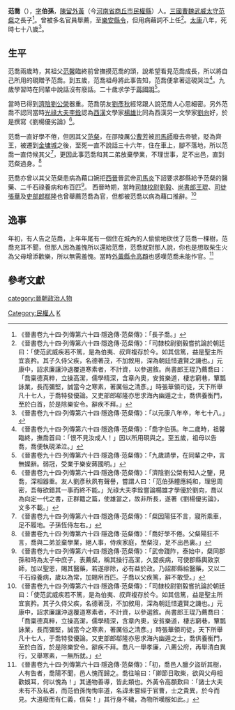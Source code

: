 '''范喬'''（{{bd|221年||298年|catIdx=F}}），[[表字|字]]'''伯孫'''，[[陳留郡|陳留]][[外黃|外黃]]（今[[河南省|河南省]][[商丘市|商丘市]][[民權縣|民權縣]]）人。[[三國|三國]][[曹魏|曹魏]][[武威郡|武威]][[太守|太守]][[范粲|范粲]]之長子<ref>《晉書卷九十四‧列傳第六十四‧隱逸傳‧范粲傳》：「長子喬。」</ref>。曾被多名官員舉薦，至[[樂安|樂安]][[縣令|縣令]]，但用病藉詞不上任<ref>《晉書卷九十四‧列傳第六十四‧隱逸傳‧范粲傳》：「司隸校尉劉毅嘗抗論於朝廷曰：「使范武威疾若不篤，是為伯夷、叔齊複存於今。如其信篤，益是聖主所宜哀矜。其子久侍父疾，名德著茂，不加敘用，深為朝廷惜遺賢之譏也。」元康中，詔求廉讓沖退覆道寒素者，不計資，以參選敘。尚書郎王琨乃薦喬曰：「喬稟德真粹，立操高潔，儒學精深，含章內奧，安貧樂道，棲志窮巷，簞瓢詠業，長而彌堅，誠當今之寒素，著厲俗之清彥。」時張華領司徒，天下所舉凡十七人，于喬特發優論。又吏部郎郗隆亦思求海內幽遁之士，喬供養衡門，至於白首，於是除樂安令。辭疾不拜。」</ref>。[[太康_(西晉)|太康]]八年，死時七十八歲<ref>《晉書卷九十四‧列傳第六十四‧隱逸傳‧范粲傳》：「以元康八年卒，年七十八。」</ref>。

== 生平 ==
范喬兩歲時，其祖父[[范馨|范馨]]臨終前曾撫摸范喬的頭，說希望看見范喬成長，所以將自己所用的硯贈予范喬。到五歲，范喬祖母將此事告知，范喬便拿著這硯哭泣<ref>《晉書卷九十四·列傳第六十四·隱逸傳·范粲傳》：「喬字伯孫。年二歲時，祖馨臨終，撫喬首曰：「恨不見汝成人！」因以所用硯與之。至五歲，祖母以告喬，喬便執硯涕泣。」</ref>。九歲學習時在同輩中說話沒有廢話。二十歲求学于[[蔣國明|蔣國明]]<ref>《晉書卷九十四·列傳第六十四·隱逸傳·范粲傳》：「九歲請學，在同輩之中，言無媟辭。弱冠，受業于樂安蔣國明。」</ref>。

當時已得到[[濟陰|濟陰]][[劉公榮|劉公榮]]器重。范喬朋友[[劉彥秋|劉彥秋]]經常跟人說范喬人心思細密。另外范喬不認同當時[[光祿大夫|光祿大夫]][[李銓_(西晉)|李銓]]認為[[西漢|西漢]]文學家[[楊雄|楊雄]]比同為西漢另一文學家[[劉向|劉向]]好，於是撰寫《劉楊優劣論》<ref>《晉書卷九十四·列傳第六十四·隱逸傳·范粲傳》：「濟陰劉公榮有知人之鑒，見喬，深相器重。友人劉彥秋夙有聲譽，嘗謂人曰：「范伯孫體應純和，理思周密，吾每欲錯其一事而終不能。」光祿大夫李銓嘗論楊雄才學優於劉向，喬以為向定一代之書，正群籍之篇，使雄當之，故非所長，遂著《劉楊優劣論》，文多不載。」</ref>。

范喬一直好學不倦，但因其父[[范粲|范粲]]，在邵陵厲公[[曹芳|曹芳]]被[[司馬師|司馬師]]廢去帝號，貶為齊王，被遷到[[金墉城|金墉城]]之後，至死一直不說話三十六年，住在車上，腳不落地，所以范喬一直侍候其父<ref>《晉書卷九十四·列傳第六十四·隱逸傳·范粲傳》：「粲因陽狂不言，寢所乘車，足不履地。子孫恆侍左右。」</ref>，更因此事范喬和其二弟放棄學業，不理世事，足不出邑，直到范粲過身。<ref>《晉書卷九十四·列傳第六十四·隱逸傳·范粲傳》：「喬好學不倦。父粲陽狂不言，喬與二弟並棄學業，絕人事，侍疾家庭，至粲沒，足不出邑裏。」</ref>

范喬亦曾以其父范粲患病為藉口婉拒[[西晉|西晉]]晉武帝[[司馬炎|司馬炎]]下詔要求郡縣給予范粲的醫藥、二千石祿養病和布百匹<ref>《晉書卷九十四·列傳第六十四·隱逸傳·范粲傳》：「武帝踐阼，泰始中，粲同郡孫和時為太子中庶子，表薦粲，稱其操行高潔，久嬰疾病，可使郡縣輿致京師，加以聖恩，賜其醫藥，若遂瘳除，必有益於政。乃詔郡縣給醫藥，又以二千石祿養病，歲以為常，加賜帛百匹。子喬以父疾篤，辭不敢受。」</ref>。
西晉時期，當時[[司隸校尉|司隸校尉]][[劉毅_(西晉)|劉毅]]、[[尚書郎|尚書郎]][[王琨|王琨]]、[[司徒|司徒]][[張華|張華]]及[[吏部郎|吏部郎]][[郗隆|郗隆]]也曾舉薦范喬為官，但都被范喬以病為藉口推辭。<ref>《晉書卷九十四·列傳第六十四·隱逸傳·范粲傳》：「司隸校尉劉毅嘗抗論於朝廷曰：「使范武威疾若不篤，是為伯夷、叔齊複存於今。如其信篤，益是聖主所宜哀矜。其子久侍父疾，名德著茂，不加敘用，深為朝廷惜遺賢之譏也。」元康中，詔求廉讓沖退覆道寒素者，不計資，以參選敘。尚書郎王琨乃薦喬曰：「喬稟德真粹，立操高潔，儒學精深，含章內奧，安貧樂道，棲志窮巷，簞瓢詠業，長而彌堅，誠當今之寒素，著厲俗之清彥。」時張華領司徒，天下所舉凡十七人，于喬特發優論。又吏部郎郗隆亦思求海內幽遁之士，喬供養衡門，至於白首，於是除樂安令。辭疾不拜。喬凡一舉孝廉，八薦公府，再舉清白異行，又舉寒素，一無所就。」</ref>

== 逸事 ==
年初，有人告之范喬，上年年尾有一個住在城內的人偷偷地砍伐了范喬一棵樹，范喬充耳不聞，但那人因為羞愧所以還給范喬，范喬就對那人說，你也是想取柴生火為父母增添歡樂，所以無需羞愧。當時[[外黃|外黃]][[縣令|縣令]][[高頵|高頵]]也感嘆范喬未能作官。<ref>《晉書卷九十四‧列傳第六十四‧隱逸傳‧范粲傳》：「初，喬邑人臘夕盜斫其樹，人有告者，喬陽不聞，邑人愧而歸之。喬往喻曰：「卿節日取柴，欲與父母相歡娛耳，何以愧為！」其通物善導，皆此類也。外黃令高頵歎曰：「諸士大夫未有不及私者，而范伯孫恂恂率道，名諱未嘗經于官曹，士之貴異，於今而見。大道廢而有仁義，信矣！」其行身不穢，為物所嘆服如此。」</ref>

==參考文獻==
{{wikisource|晉書/卷094}}
{{wikisource|家苑}}
{{Reflist}}

{{DEFAULTSORT:Fan范}}
[[category:晉朝政治人物|category:晉朝政治人物]]
[[Category:民權人|Category:民權人]]
[[Category:范姓|K]]